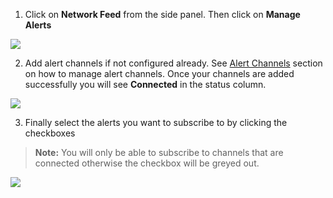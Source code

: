 1. Click on **Network Feed** from the side panel. Then click on **Manage Alerts**

![](/images/alert-flow-instr-10.png)

2. Add alert channels if not configured already. See [Alert Channels](/channels/introduction) section on how to manage alert channels. Once your channels are added successfully you will see **Connected** in the status column.

![](/images/alert-flow-instr-6.png)

3. Finally select the alerts you want to subscribe to by clicking the checkboxes
> **Note:** You will only be able to subscribe to channels that are connected otherwise the checkbox will be greyed out.

![](/images/alert-flow-instr-11.png)